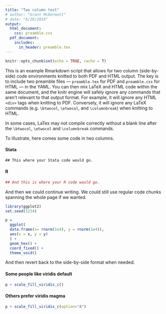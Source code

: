 ```yaml
---
title: "Two column test"
# author: "Grant McDermott"
# date: "6/28/2019"
output:
  html_document:
    css: preamble.css
  pdf_document:
    includes:
      in_header: preamble.tex
---
```


```r
knitr::opts_chunk$set(echo = TRUE, cache = T)
```

This is an example Rmarkdown script that allows for two column (side-by-side) code environments knitted to both PDF and HTML output. The key is to include two preamble files --- `preamble.tex` for PDF and `preamble.css` for HTML --- in the YAML. You can then mix LaTeX and HTML code within the same document, and the knitr engine will safely ignore any commands that aren't relevant to that output format. For example, it will ignore any HTML `<div>` tags when knitting to PDF. Conversely, it will ignore any LaTeX commands (e.g. `\btwocol`, `\etwocol`, and `\columnbreak`) when knitting to HTML.

In some cases, LaTex may not compile correctly without a blank line after the `\btwocol`, `\etwocol` and `\columnbreak` commands.

To illustrate, here comes some code in two columns.

<div class="column-left">
\btwocol

#### Stata
```stata
## This where your Stata code would go.
```
</div>
<div class="column-right">
\columnbreak

#### R
```r
## And this is where your R code would go.
```
</div>
\etwocol

And then we could continue writing. We could still use regular code chunks spanning the whole page if we wanted.

```r
library(ggplot2)
set.seed(1234)

p = 
  ggplot(
  data.frame(x= rnorm(1e4), y = rnorm(1e4)), 
  aes(x = x, y = y)
  ) +
  geom_hex() + 
  coord_fixed() +
  theme_void()
```

And then revert back to the side-by-side format when needed.

<div class="column-left">
\btwocol

#### Some people like viridis default
```r
p + scale_fill_viridis_c()
```

</div>
<div class="column-right">
\columnbreak

#### Others prefer viridis magma
```r
p + scale_fill_viridis_c(option="A")
```
</div>
\etwocol
